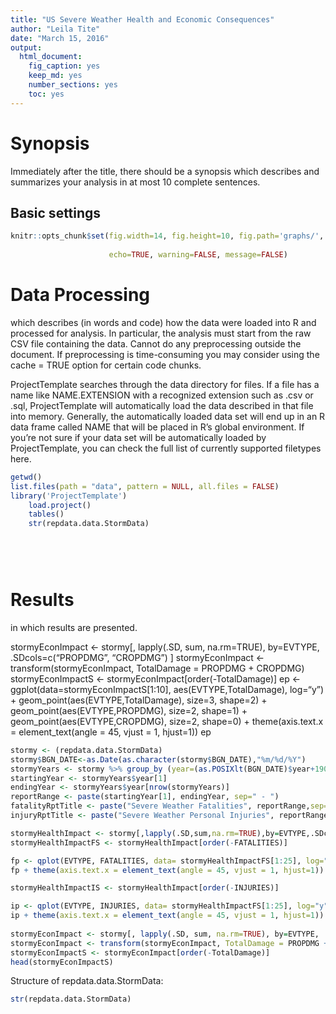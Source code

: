 ```yaml
---
title: "US Severe Weather Health and Economic Consequences"
author: "Leila Tite"
date: "March 15, 2016"
output: 
  html_document: 
    fig_caption: yes
    keep_md: yes
    number_sections: yes
    toc: yes
---
```

# Synopsis
Immediately after the title, there should be a synopsis which describes and summarizes your analysis in at most 10 complete sentences.


## Basic settings
```r
knitr::opts_chunk$set(fig.width=14, fig.height=10, fig.path='graphs/', base.url='reports/',
                      
                      echo=TRUE, warning=FALSE, message=FALSE)

```

# Data Processing 
which describes (in words and code) how the data were loaded into R and processed for analysis. In particular, the analysis must start from the raw CSV file containing the data. Cannot do any preprocessing outside the document. If preprocessing is time-consuming you may consider using the cache = TRUE option for certain code chunks.

ProjectTemplate searches through the data directory for files. If a file has a name like NAME.EXTENSION with a recognized extension such as .csv or .sql, ProjectTemplate will automatically load the data described in that file into memory. Generally, the automatically loaded data set will end up in an R data frame called NAME that will be placed in R’s global environment. If you’re not sure if your data set will be automatically loaded by ProjectTemplate, you can check the full list of currently supported filetypes here.

```r
getwd()
list.files(path = "data", pattern = NULL, all.files = FALSE)
library('ProjectTemplate')
	load.project()
	tables()
	str(repdata.data.StormData)

	

	
```
# Results 
in which results are presented.

stormyEconImpact <- stormy[, lapply(.SD, sum, na.rm=TRUE), by=EVTYPE, .SDcols=c("PROPDMG", "CROPDMG") ]
stormyEconImpact <- transform(stormyEconImpact, TotalDamage = PROPDMG + CROPDMG)
stormyEconImpactS <- stormyEconImpact[order(-TotalDamage)]
ep <- ggplot(data=stormyEconImpactS[1:10], aes(EVTYPE,TotalDamage), log="y") +
 geom_point(aes(EVTYPE,TotalDamage), size=3, shape=2) +
 geom_point(aes(EVTYPE,PROPDMG), size=2, shape=1) +
 geom_point(aes(EVTYPE,CROPDMG), size=2, shape=0) +
 theme(axis.text.x = element_text(angle = 45, vjust = 1, hjust=1))
ep


```r

stormy <- (repdata.data.StormData)
stormy$BGN_DATE<-as.Date(as.character(stormy$BGN_DATE),"%m/%d/%Y")
stormyYears <- stormy %>% group_by (year=(as.POSIXlt(BGN_DATE)$year+1900))
startingYear <- stormyYears$year[1]
endingYear <- stormyYears$year[nrow(stormyYears)]
reportRange <- paste(startingYear[1], endingYear, sep=" - ")
fatalityRptTitle <- paste("Severe Weather Fatalities", reportRange,sep=" ")
injuryRptTitle <- paste("Severe Weather Personal Injuries", reportRange,sep=" ")

stormyHealthImpact <- stormy[,lapply(.SD,sum,na.rm=TRUE),by=EVTYPE,.SDcols=c("FATALITIES","INJURIES") ]
stormyHealthImpactFS <- stormyHealthImpact[order(-FATALITIES)]

fp <- qplot(EVTYPE, FATALITIES, data= stormyHealthImpactFS[1:25], log="y", main=fatalityRptTitle, xlab="Severe Weather Event Type", ylab="Number of Fatalities")
fp + theme(axis.text.x = element_text(angle = 45, vjust = 1, hjust=1))

stormyHealthImpactIS <- stormyHealthImpact[order(-INJURIES)]

ip <- qplot(EVTYPE, INJURIES, data= stormyHealthImpactFS[1:25], log="y", main=injuryRptTitle, xlab="Severe Weather Event Type", ylab="Number of Injuries")
ip + theme(axis.text.x = element_text(angle = 45, vjust = 1, hjust=1))
	
stormyEconImpact <- stormy[, lapply(.SD, sum, na.rm=TRUE), by=EVTYPE, .SDcols=c("PROPDMG", "CROPDMG") ]
stormyEconImpact <- transform(stormyEconImpact, TotalDamage = PROPDMG + CROPDMG)
stormyEconImpactS <- stormyEconImpact[order(-TotalDamage)]
head(stormyEconImpactS)
```

Structure of repdata.data.StormData:

```r
str(repdata.data.StormData)

```

